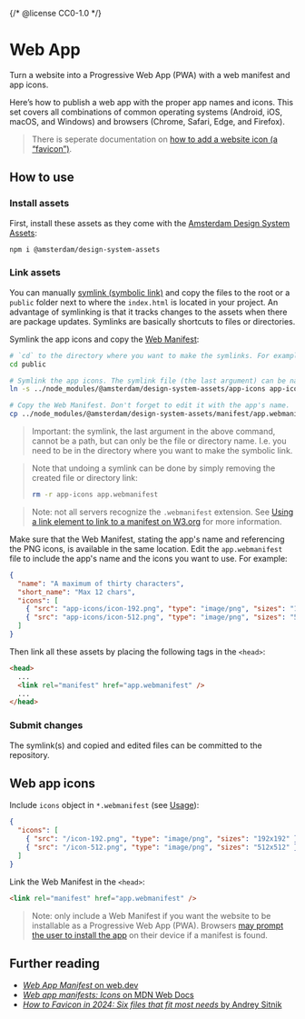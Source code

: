 {/* @license CC0-1.0 */}


<Meta title="Docs/Developer Guide/Web App" />

# Web App

Turn a website into a Progressive Web App (PWA) with a web manifest and app icons.

Here’s how to publish a web app with the proper app names and icons.
This set covers all combinations of common operating systems (Android, iOS, macOS, and Windows) and browsers (Chrome, Safari, Edge, and Firefox).

> There is seperate documentation on [how to add a website icon (a “favicon”)](/docs/foundation-assets-favicon--docs).

## How to use

### Install assets

First, install these assets as they come with the [Amsterdam Design System Assets](https://www.npmjs.com/package/@amsterdam/design-system-assets):

```sh
npm i @amsterdam/design-system-assets
```

### Link assets

You can manually [symlink (symbolic link)](https://en.wikipedia.org/wiki/Symbolic_link#POSIX_and_Unix-like_operating_systems) and copy the files to the root or a `public` folder next to where the `index.html` is located in your project.
An advantage of symlinking is that it tracks changes to the assets when there are package updates. Symlinks are basically shortcuts to files or directories.

Symlink the app icons and copy the [Web Manifest](https://github.com/Amsterdam/design-system/tree/develop/proprietary/assets/app.manifest):

```sh
# `cd` to the directory where you want to make the symlinks. For example:
cd public

# Symlink the app icons. The symlink file (the last argument) can be named anything you like.
ln -s ../node_modules/@amsterdam/design-system-assets/app-icons app-icons

# Copy the Web Manifest. Don't forget to edit it with the app's name.
cp ../node_modules/@amsterdam/design-system-assets/manifest/app.webmanifest app.webmanifest
```

> Important: the symlink, the last argument in the above command, cannot be a path, but can only be the file or directory name.
> I.e. you need to be in the directory where you want to make the symbolic link.

> Note that undoing a symlink can be done by simply removing the created file or directory link:
>
> ```sh
> rm -r app-icons app.webmanifest
> ```

> Note: not all servers recognize the `.webmanifest` extension.
> See [Using a link element to link to a manifest on W3.org](https://www.w3.org/TR/appmanifest/#using-a-link-element-to-link-to-a-manifest) for more information.

Make sure that the Web Manifest, stating the app's name and referencing the PNG icons, is available in the same location.
Edit the `app.webmanifest` file to include the app's name and the icons you want to use.
For example:

```json
{
  "name": "A maximum of thirty characters",
  "short_name": "Max 12 chars",
  "icons": [
    { "src": "app-icons/icon-192.png", "type": "image/png", "sizes": "192x192" },
    { "src": "app-icons/icon-512.png", "type": "image/png", "sizes": "512x512" }
  ]
}
```

Then link all these assets by placing the following tags in the `<head>`:

```html
<head>
  ...
  <link rel="manifest" href="app.webmanifest" />
  ...
</head>
```

### Submit changes

The symlink(s) and copied and edited files can be committed to the repository.

## Web app icons

<WebAppIcons />

Include `icons` object in `*.webmanifest` (see [Usage](#usage)):

```json
{
  "icons": [
    { "src": "/icon-192.png", "type": "image/png", "sizes": "192x192" },
    { "src": "/icon-512.png", "type": "image/png", "sizes": "512x512" }
  ]
}
```

Link the Web Manifest in the `<head>`:

```html
<link rel="manifest" href="app.webmanifest" />
```

> Note: only include a Web Manifest if you want the website to be installable as a Progressive Web App (PWA).
> Browsers [may prompt the user to install the app](https://web.dev/learn/pwa/installation-prompt) on their device if a manifest is found.

## Further reading

- [_Web App Manifest_ on web.dev](https://web.dev/learn/pwa/web-app-manifest)
- [_Web app manifests: Icons_ on MDN Web Docs](https://developer.mozilla.org/en-US/docs/Web/Manifest/icons)
- [_How to Favicon in 2024: Six files that fit most needs_ by Andrey Sitnik](https://evilmartians.com/chronicles/how-to-favicon-in-2021-six-files-that-fit-most-needs)
